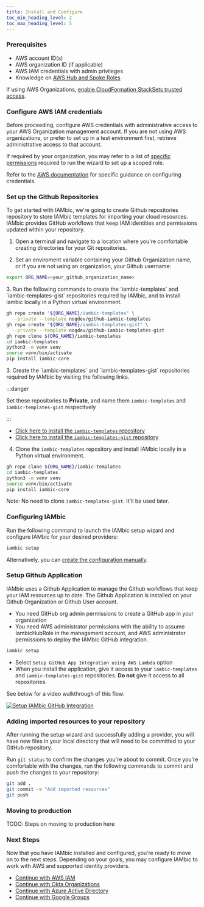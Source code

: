 ```yaml
---
title: Install and Configure
toc_min_heading_level: 2
toc_max_heading_level: 5
---
```




### Prerequisites

- AWS account ID(s)
- AWS organization ID (if applicable)
- AWS IAM credentials with admin privileges
- Knowledge on [AWS Hub and Spoke Roles](/reference/aws_hub_and_spoke_roles)

If using AWS Organizations, [enable CloudFormation StackSets trusted access](https://docs.aws.amazon.com/AWSCloudFormation/latest/UserGuide/stacksets-orgs-enable-trusted-access.html).

### Configure AWS IAM credentials

Before proceeding, configure AWS credentials with
administrative access to your AWS Organization management account.
If you are not using AWS organizations, or prefer to set up in a test environment first, retrieve administrative
access to that account.

If required by your organization, you may refer to a list of
[specific permissions](/reference/aws_permissions_for_setup_wizard) required to run the wizard to set up
a scoped role.

Refer to the [AWS documentation](https://docs.aws.amazon.com/cli/latest/userguide/cli-configure-envvars.html)
for specific guidance on configuring credentials.

### Set up the Github Repositories

To get started with IAMbic, we're going to create Github repositories repository to store IAMbic templates for importing your cloud resources.
IAMbic provides GitHub workflows that keep IAM identities and permissions updated within your repository.

1. Open a terminal and navigate to a location where you're comfortable creating directories for your Git repositories.

2. Set an enviroment variable containing your Github Organization name, or if you are not using an organization, your Github username:

```bash
export ORG_NAME=<your_github_organization_name>
```

<Tabs>
<TabItem value="gh_cli" label="GitHub CLI" default>
3. Run the following commands to create the `iambic-templates` and `iambic-templates-gist` repositories required by IAMbic, and to install iambic locally
in a Python virtual environment.

```bash
gh repo create "${ORG_NAME}/iambic-templates" \
  --private --template noqdev/github-iambic-templates
gh repo create "${ORG_NAME}/iambic-templates-gist" \
  --private --template noqdev/github-iambic-templates-gist
gh repo clone ${ORG_NAME}/iambic-templates
cd iambic-templates
python3 -m venv venv
source venv/bin/activate
pip install iambic-core
```
</TabItem>
<TabItem value="gh_web" label="GitHub Web UI">
3. Create the `iambic-templates` and `iambic-templates-gist` repositories required by IAMbic by visiting the following links.

:::danger

Set these repositories to **Private**, and name them `iambic-templates` and `iambic-templates-gist`
respecitvely

:::

- [Click here to install the `iambic-templates` repository](https://github.com/noqdev/github-iambic-templates/generate)
- [Click here to install the `iambic-templates-gist` repository](https://github.com/noqdev/github-iambic-templates-gist/generate)

4. Clone the `iambic-templates` repository and install IAMbic locally in a Python virtual environment.

```bash
gh repo clone ${ORG_NAME}/iambic-templates
cd iambic-templates
python3 -m venv venv
source venv/bin/activate
pip install iambic-core
```
</TabItem>
</Tabs>

*Note*: No need to clone `iambic-templates-gist`. It'll be used later.

### Configuring IAMbic

Run the following command to launch the IAMbic setup wizard and configure IAMbic for your
desired providers:

```bash
iambic setup
```

<AsciinemaWidget src="/recordings/iambic_setup.cast" rows={30} idleTimeLimit={3} preload={true} />

Alternatively, you can [create the configuration manually](/how_to_guides/manually_create_the_configuration).

### Setup Github Application

IAMbic uses a Github Application to manage the Github workflows that keep your IAM resources up to date.
The Github Application is installed on your Github Organization or Github User account.

* You need GitHub org admin permissions to create a GitHub app in your organization
* You need AWS administrator permissions with the ability to assume IambicHubRole in the management account, and AWS administrator permissions to deploy the IAMbic GitHub integration.

```bash
iambic setup
```

* Select `Setup GitHub App Integration using AWS Lambda` option
* When you install the application, give it access to your `iambic-templates`
and `iambic-templates-gist` repositories. **Do not** give it access to all repositories.

See below for a video walkthrough of this flow:

[![Setup IAMbic GitHub Integration](https://img.youtube.com/vi/3PikJZ0pW8A/0.jpg)](https://youtu.be/3PikJZ0pW8A)

### Adding imported resources to your repository

After running the setup wizard and successfully adding a provider, you will have new files in your local directory
that will need to be committed to your GitHub repository.

Run `git status` to confirm the changes you're about to commit. Once you're comfortable with the changes,
run the following commands to commit and push the changes to your repository:

```bash
git add .
git commit -m "Add imported resources"
git push
```

### Moving to production

TODO: Steps on moving to production here

### Next Steps

Now that you have IAMbic installed and configured, you're ready to move on to the next steps.
Depending on your goals, you may configure IAMbic to work with AWS and supported identity providers.

- [Continue with AWS IAM](./aws)
- [Continue with Okta Organizations](./okta)
- [Continue with Azure Active Directory](./azure_ad)
- [Continue with Google Groups](./google)
